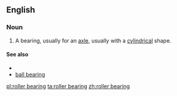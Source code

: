 ==English==

===Noun===
{{en-noun|sg=[[roller]] [[bearing]]}}
# A bearing, usually for an [[axle]], usually with a [[cylindrical]] shape.

====See also====
*{{pedialite|Rolling-element bearing}}
*[[ball bearing]]

[[pl:roller bearing]]
[[ta:roller bearing]]
[[zh:roller bearing]]